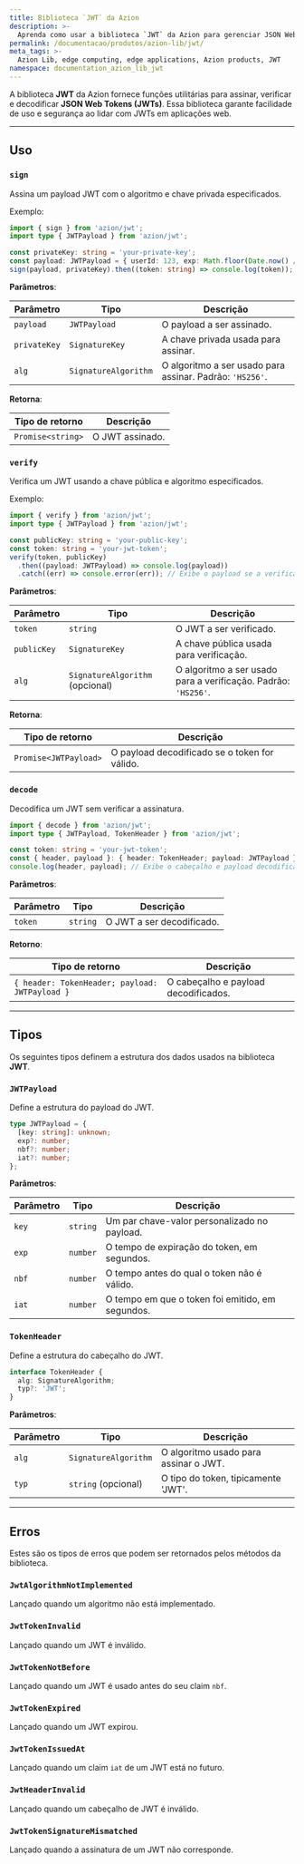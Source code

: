 ```yaml
---
title: Biblioteca `JWT` da Azion
description: >-
  Aprenda como usar a biblioteca `JWT` da Azion para gerenciar JSON Web Tokens em suas aplicações web.
permalink: /documentacao/produtos/azion-lib/jwt/
meta_tags: >-
  Azion Lib, edge computing, edge applications, Azion products, JWT
namespace: documentation_azion_lib_jwt
---
```



A biblioteca **JWT** da Azion fornece funções utilitárias para assinar, verificar e decodificar **JSON Web Tokens (JWTs)**. Essa biblioteca garante facilidade de uso e segurança ao lidar com JWTs em aplicações web.

<LinkButton link="/pt-br/documentacao/produtos/azion-lib/overview/" label="Ir para a visão geral das Azion Libraries" severity="secondary" target="_blank" />

---

## Uso

### `sign`

Assina um payload JWT com o algoritmo e chave privada especificados.

Exemplo:

```typescript
import { sign } from 'azion/jwt';
import type { JWTPayload } from 'azion/jwt';

const privateKey: string = 'your-private-key';
const payload: JWTPayload = { userId: 123, exp: Math.floor(Date.now() / 1000) + 3600 }; // Expiração em 1 hora
sign(payload, privateKey).then((token: string) => console.log(token)); // Exibe o JWT assinado
```

**Parâmetros**:

| Parâmetro | Tipo | Descrição |
| --- | --- | --- |
| `payload` | `JWTPayload` | O payload a ser assinado. |
| `privateKey` | `SignatureKey` | A chave privada usada para assinar. |
| `alg` | `SignatureAlgorithm` | O algoritmo a ser usado para assinar. Padrão: `'HS256'`. |

**Retorna**:

| Tipo de retorno | Descrição |
|-----------------|-------------|
| `Promise<string>` | O JWT assinado. |

### `verify`

Verifica um JWT usando a chave pública e algoritmo especificados.

Exemplo:

```typescript
import { verify } from 'azion/jwt';
import type { JWTPayload } from 'azion/jwt';

const publicKey: string = 'your-public-key';
const token: string = 'your-jwt-token';
verify(token, publicKey)
  .then((payload: JWTPayload) => console.log(payload))
  .catch((err) => console.error(err)); // Exibe o payload se a verificação for bem-sucedida
```

**Parâmetros**:

| Parâmetro | Tipo | Descrição |
| --- | --- | --- |
| `token` | `string` | O JWT a ser verificado. |
| `publicKey` | `SignatureKey` | A chave pública usada para verificação. |
| `alg` | `SignatureAlgorithm` (opcional) | O algoritmo a ser usado para a verificação. Padrão: `'HS256'`. |

**Retorna**:

| Tipo de retorno | Descrição |
|-----------------|-------------|
| `Promise<JWTPayload>` | O payload decodificado se o token for válido. |

### `decode`

Decodifica um JWT sem verificar a assinatura.

```typescript
import { decode } from 'azion/jwt';
import type { JWTPayload, TokenHeader } from 'azion/jwt';

const token: string = 'your-jwt-token';
const { header, payload }: { header: TokenHeader; payload: JWTPayload } = decode(token);
console.log(header, payload); // Exibe o cabeçalho e payload decodificados
```
**Parâmetros**:

| Parâmetro | Tipo | Descrição |
|-----------|------|-------------|
| `token` | `string` | O JWT a ser decodificado. |

**Retorno**:

| Tipo de retorno | Descrição |
|-----------------|-------------|
| `{ header: TokenHeader; payload: JWTPayload }` | O cabeçalho e payload decodificados. |

---

## Tipos

Os seguintes tipos definem a estrutura dos dados usados na biblioteca **JWT**.

### `JWTPayload`

Define a estrutura do payload do JWT.

```typescript
type JWTPayload = {
  [key: string]: unknown;
  exp?: number;
  nbf?: number;
  iat?: number;
};
```
**Parâmetros**:

| Parâmetro | Tipo     | Descrição                                      |
|-----------|----------|--------------------------------------------------|
| `key`     | `string` | Um par chave-valor personalizado no payload.   |
| `exp`     | `number` | O tempo de expiração do token, em segundos.    |
| `nbf`     | `number` | O tempo antes do qual o token não é válido.   |
| `iat`     | `number` | O tempo em que o token foi emitido, em segundos. |

### `TokenHeader`

Define a estrutura do cabeçalho do JWT.

```typescript
interface TokenHeader {
  alg: SignatureAlgorithm;
  typ?: 'JWT';
}
```

**Parâmetros**:

| Parâmetro | Tipo               | Descrição                                   |
|-----------|--------------------|---------------------------------------------|
| `alg`     | `SignatureAlgorithm` | O algoritmo usado para assinar o JWT.      |
| `typ`     | `string` (opcional) | O tipo do token, tipicamente 'JWT'.        |

---

## Erros

Estes são os tipos de erros que podem ser retornados pelos métodos da biblioteca.

### `JwtAlgorithmNotImplemented`

Lançado quando um algoritmo não está implementado.

### `JwtTokenInvalid`

Lançado quando um JWT é inválido.

### `JwtTokenNotBefore`

Lançado quando um JWT é usado antes do seu claim `nbf`.

### `JwtTokenExpired`

Lançado quando um JWT expirou.

### `JwtTokenIssuedAt`

Lançado quando um claim `iat` de um JWT está no futuro.

### `JwtHeaderInvalid`

Lançado quando um cabeçalho de JWT é inválido.

### `JwtTokenSignatureMismatched`

Lançado quando a assinatura de um JWT não corresponde.
